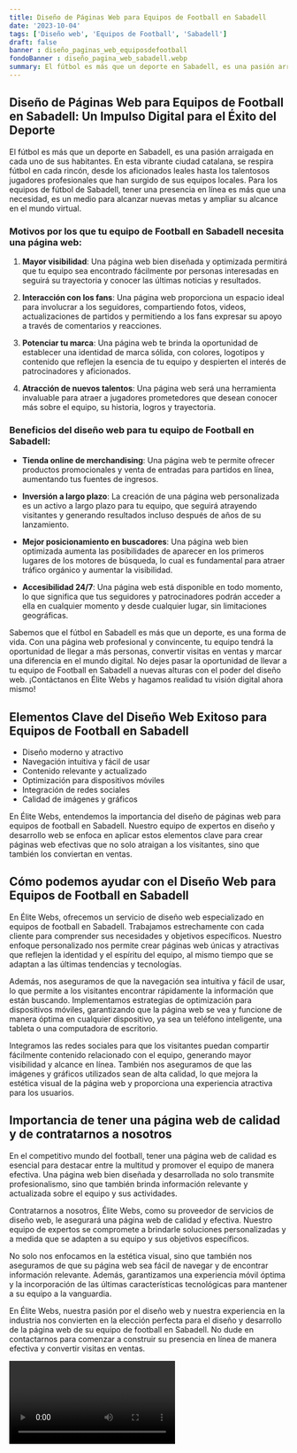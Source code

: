```yaml
---
title: Diseño de Páginas Web para Equipos de Football en Sabadell
date: '2023-10-04'
tags: ['Diseño web', 'Equipos de Football', 'Sabadell']
draft: false
banner : diseño_paginas_web_equiposdefootball
fondoBanner : diseño_pagina_web_sabadell.webp
summary: El fútbol es más que un deporte en Sabadell, es una pasión arraigada en cada uno de sus habitantes. En esta vibrante ciudad catalana, se respira fútbol en cada rincón, desde los aficionados leales hasta los talentosos jugadores profesionales que han surgido de sus equipos locales. Para los equipos de fútbol de Sabadell, tener una presencia en línea es más que una necesidad, es un medio para alcanzar nuevas metas y ampliar su alcance en el mundo virtual.
---
```


## Diseño de Páginas Web para Equipos de Football en Sabadell: Un Impulso Digital para el Éxito del Deporte

El fútbol es más que un deporte en Sabadell, es una pasión arraigada en cada uno de sus habitantes. En esta vibrante ciudad catalana, se respira fútbol en cada rincón, desde los aficionados leales hasta los talentosos jugadores profesionales que han surgido de sus equipos locales. Para los equipos de fútbol de Sabadell, tener una presencia en línea es más que una necesidad, es un medio para alcanzar nuevas metas y ampliar su alcance en el mundo virtual.

### Motivos por los que tu equipo de Football en Sabadell necesita una página web:

1. **Mayor visibilidad**: Una página web bien diseñada y optimizada permitirá que tu equipo sea encontrado fácilmente por personas interesadas en seguirá su trayectoria y conocer las últimas noticias y resultados.

2. **Interacción con los fans**: Una página web proporciona un espacio ideal para involucrar a los seguidores, compartiendo fotos, videos, actualizaciones de partidos y permitiendo a los fans expresar su apoyo a través de comentarios y reacciones.

3. **Potenciar tu marca**: Una página web te brinda la oportunidad de establecer una identidad de marca sólida, con colores, logotipos y contenido que reflejen la esencia de tu equipo y despierten el interés de patrocinadores y aficionados.

4. **Atracción de nuevos talentos**: Una página web será una herramienta invaluable para atraer a jugadores prometedores que desean conocer más sobre el equipo, su historia, logros y trayectoria. 

### Beneficios del diseño web para tu equipo de Football en Sabadell:

- **Tienda online de merchandising**: Una página web te permite ofrecer productos promocionales y venta de entradas para partidos en línea, aumentando tus fuentes de ingresos.

- **Inversión a largo plazo**: La creación de una página web personalizada es un activo a largo plazo para tu equipo, que seguirá atrayendo visitantes y generando resultados incluso después de años de su lanzamiento.

- **Mejor posicionamiento en buscadores**: Una página web bien optimizada aumenta las posibilidades de aparecer en los primeros lugares de los motores de búsqueda, lo cual es fundamental para atraer tráfico orgánico y aumentar la visibilidad.

- **Accesibilidad 24/7**: Una página web está disponible en todo momento, lo que significa que tus seguidores y patrocinadores podrán acceder a ella en cualquier momento y desde cualquier lugar, sin limitaciones geográficas.

Sabemos que el fútbol en Sabadell es más que un deporte, es una forma de vida. Con una página web profesional y convincente, tu equipo tendrá la oportunidad de llegar a más personas, convertir visitas en ventas y marcar una diferencia en el mundo digital. No dejes pasar la oportunidad de llevar a tu equipo de Football en Sabadell a nuevas alturas con el poder del diseño web. ¡Contáctanos en Élite Webs y hagamos realidad tu visión digital ahora mismo!

<GifSeo />

<Cta />

## Elementos Clave del Diseño Web Exitoso para Equipos de Football en Sabadell

- Diseño moderno y atractivo
- Navegación intuitiva y fácil de usar
- Contenido relevante y actualizado
- Optimización para dispositivos móviles
- Integración de redes sociales
- Calidad de imágenes y gráficos

En Élite Webs, entendemos la importancia del diseño de páginas web para equipos de football en Sabadell. Nuestro equipo de expertos en diseño y desarrollo web se enfoca en aplicar estos elementos clave para crear páginas web efectivas que no solo atraigan a los visitantes, sino que también los conviertan en ventas.

## Cómo podemos ayudar con el Diseño Web para Equipos de Football en Sabadell

En Élite Webs, ofrecemos un servicio de diseño web especializado en equipos de football en Sabadell. Trabajamos estrechamente con cada cliente para comprender sus necesidades y objetivos específicos. Nuestro enfoque personalizado nos permite crear páginas web únicas y atractivas que reflejen la identidad y el espíritu del equipo, al mismo tiempo que se adaptan a las últimas tendencias y tecnologías.

Además, nos aseguramos de que la navegación sea intuitiva y fácil de usar, lo que permite a los visitantes encontrar rápidamente la información que están buscando. Implementamos estrategias de optimización para dispositivos móviles, garantizando que la página web se vea y funcione de manera óptima en cualquier dispositivo, ya sea un teléfono inteligente, una tableta o una computadora de escritorio.

Integramos las redes sociales para que los visitantes puedan compartir fácilmente contenido relacionado con el equipo, generando mayor visibilidad y alcance en línea. También nos aseguramos de que las imágenes y gráficos utilizados sean de alta calidad, lo que mejora la estética visual de la página web y proporciona una experiencia atractiva para los usuarios.

## Importancia de tener una página web de calidad y de contratarnos a nosotros

En el competitivo mundo del football, tener una página web de calidad es esencial para destacar entre la multitud y promover el equipo de manera efectiva. Una página web bien diseñada y desarrollada no solo transmite profesionalismo, sino que también brinda información relevante y actualizada sobre el equipo y sus actividades.

Contratarnos a nosotros, Élite Webs, como su proveedor de servicios de diseño web, le asegurará una página web de calidad y efectiva. Nuestro equipo de expertos se compromete a brindarle soluciones personalizadas y a medida que se adapten a su equipo y sus objetivos específicos.

No solo nos enfocamos en la estética visual, sino que también nos aseguramos de que su página web sea fácil de navegar y de encontrar información relevante. Además, garantizamos una experiencia móvil óptima y la incorporación de las últimas características tecnológicas para mantener a su equipo a la vanguardia.

En Élite Webs, nuestra pasión por el diseño web y nuestra experiencia en la industria nos convierten en la elección perfecta para el diseño y desarrollo de la página web de su equipo de football en Sabadell. No dude en contactarnos para comenzar a construir su presencia en línea de manera efectiva y convertir visitas en ventas.

<Video />

<CtaBot job='Equipos de Football' city='Sabadell'/>

<Gmaps query='Sabadell+españa+maps' />